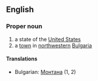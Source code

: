 ==English==

===Proper noun===

# a state of the [[United States]]
# a [[town]] in [[northwestern]] [[Bulgaria]]

====Translations====

*Bulgarian: [[Монтана]] (1, 2)